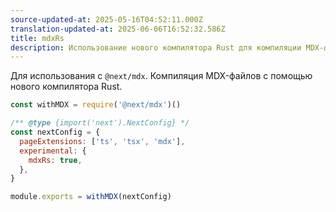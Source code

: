 ```yaml
---
source-updated-at: 2025-05-16T04:52:11.000Z
translation-updated-at: 2025-06-06T16:52:32.586Z
title: mdxRs
description: Использование нового компилятора Rust для компиляции MDX-файлов в App Router.
---
```


Для использования с `@next/mdx`. Компиляция MDX-файлов с помощью нового компилятора Rust.

```js filename="next.config.js"
const withMDX = require('@next/mdx')()

/** @type {import('next').NextConfig} */
const nextConfig = {
  pageExtensions: ['ts', 'tsx', 'mdx'],
  experimental: {
    mdxRs: true,
  },
}

module.exports = withMDX(nextConfig)
```